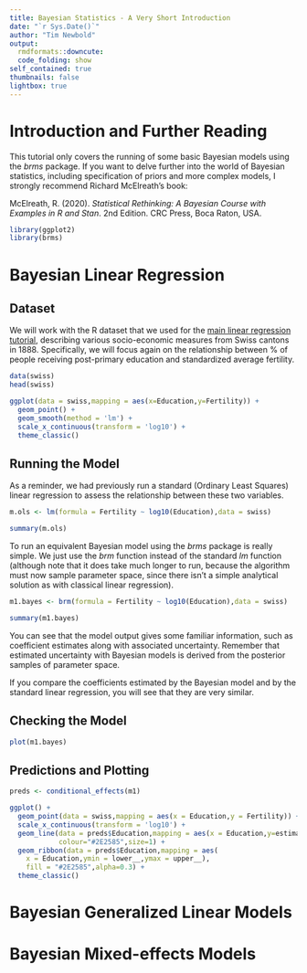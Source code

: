 ```yaml
---
title: Bayesian Statistics - A Very Short Introduction
date: "`r Sys.Date()`"
author: "Tim Newbold"
output:
  rmdformats::downcute:
  code_folding: show
self_contained: true
thumbnails: false
lightbox: true
---
```


# Introduction and Further Reading

This tutorial only covers the running of some basic Bayesian models using the _brms_ package. If you want to delve further into the world of Bayesian statistics, including specification of priors and more complex models, I strongly recommend Richard McElreath's book:

McElreath, R. (2020). <i> Statistical Rethinking: A Bayesian Course with Examples in R and Stan</i>. 2nd Edition. CRC Press, Boca Raton, USA.

```r
library(ggplot2)
library(brms)
```

# Bayesian Linear Regression

## Dataset

We will work with the R dataset that we used for the [main linear regression tutorial](./LinearRegression.html), describing various socio-economic measures from Swiss cantons in 1888. Specifically, we will focus again on the relationship between % of people receiving post-primary education and standardized average fertility.

```r
data(swiss)
head(swiss)

ggplot(data = swiss,mapping = aes(x=Education,y=Fertility)) + 
  geom_point() + 
  geom_smooth(method = 'lm') + 
  scale_x_continuous(transform = 'log10') + 
  theme_classic()
```

## Running the Model

As a reminder, we had previously run a standard (Ordinary Least Squares) linear regression to assess the relationship between these two variables.

```r
m.ols <- lm(formula = Fertility ~ log10(Education),data = swiss)

summary(m.ols)
```

To run an equivalent Bayesian model using the _brms_ package is really simple. We just use the _brm_ function instead of the standard _lm_ function (although note that it does take much longer to run, because the algorithm must now sample parameter space, since there isn't a simple analytical solution as with classical linear regression).

```r
m1.bayes <- brm(formula = Fertility ~ log10(Education),data = swiss)

summary(m1.bayes)
```

You can see that the model output gives some familiar information, such as coefficient estimates along with associated uncertainty. Remember that estimated uncertainty with Bayesian models is derived from the posterior samples of parameter space.

If you compare the coefficients estimated by the Bayesian model and by the standard linear regression, you will see that they are very similar.

## Checking the Model

```r
plot(m1.bayes)
```

## Predictions and Plotting

```r
preds <- conditional_effects(m1)

ggplot() + 
  geom_point(data = swiss,mapping = aes(x = Education,y = Fertility)) + 
  scale_x_continuous(transform = 'log10') + 
  geom_line(data = preds$Education,mapping = aes(x = Education,y=estimate__),
            colour="#2E2585",size=1) + 
  geom_ribbon(data = preds$Education,mapping = aes(
    x = Education,ymin = lower__,ymax = upper__),
    fill = "#2E2585",alpha=0.3) + 
  theme_classic()
```

# Bayesian Generalized Linear Models

# Bayesian Mixed-effects Models